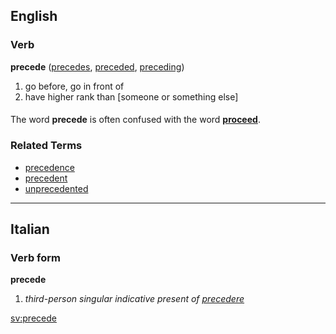==English==

===Verb===
'''precede'''  ([[precedes]], [[preceded]], [[preceding]])
# go before, go in front of
# have higher rank than [someone or something else]

===={{usage}}====
The word '''precede''' is often confused with the word '''[[proceed]]'''.

===Related Terms===
*[[precedence]]
*[[precedent]]
*[[unprecedented]]

----

==Italian==
===Verb form===
'''precede'''

# ''third-person singular indicative present of [[precedere]]''

[[sv:precede]]